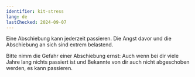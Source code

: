 ```yaml
---
identifier: kit-stress
lang: de
lastChecked: 2024-09-07
---
```

Eine Abschiebung kann jederzeit passieren. Die Angst davor und die Abschiebung an sich sind extrem belastend.

<BlockBox identifier="stress">
    <Block identifier="stress" collection="flyers" />
</BlockBox>

Bitte nimm die Gefahr einer Abschiebung ernst: Auch wenn bei dir viele Jahre lang nichts passiert ist und Bekannte von dir auch nicht abgeschoben werden, es kann passieren.